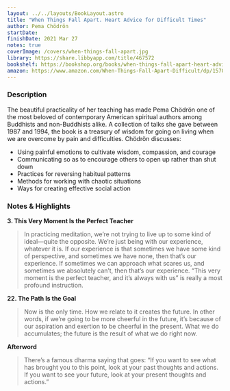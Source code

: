 ```yaml
---
layout: ../../layouts/BookLayout.astro
title: "When Things Fall Apart. Heart Advice for Difficult Times"
author: Pema Chödrön
startDate:
finishDate: 2021 Mar 27
notes: true
coverImage: /covers/when-things-fall-apart.jpg
library: https://share.libbyapp.com/title/467572
bookshelf: https://bookshop.org/books/when-things-fall-apart-heart-advice-for-difficult-times-9781611803433/9781611803433
amazon: https://www.amazon.com/When-Things-Fall-Apart-Difficult/dp/1570621608/
---
```


<ReadingTime
  startDate  = {frontmatter.startDate}
  finishDate = {frontmatter.finishDate}
/>

### Description
The beautiful practicality of her teaching has made Pema Chödrön one of the most beloved of contemporary American spiritual authors among Buddhists and non-Buddhists alike. A collection of talks she gave between 1987 and 1994, the book is a treasury of wisdom for going on living when we are overcome by pain and difficulties. Chödrön discusses:

* Using painful emotions to cultivate wisdom, compassion, and courage
* Communicating so as to encourage others to open up rather than shut down
* Practices for reversing habitual patterns
* Methods for working with chaotic situations
* Ways for creating effective social action

### Notes & Highlights
**3. This Very Moment Is the Perfect Teacher**
> In practicing meditation, we’re not trying to live up to some kind of ideal—quite the opposite. We’re just being with our experience, whatever it is. If our experience is that sometimes we have some kind of perspective, and sometimes we have none, then that’s our experience. If sometimes we can approach what scares us, and sometimes we absolutely can’t, then that’s our experience. “This very moment is the perfect teacher, and it’s always with us” is really a most profound instruction.

**22. The Path Is the Goal**
> Now is the only time. How we relate to it creates the future. In other words, if we’re going to be more cheerful in the future, it’s because of our aspiration and exertion to be cheerful in the present. What we do accumulates; the future is the result of what we do right now.

**Afterword**
> There’s a famous dharma saying that goes: “If you want to see what has brought you to this point, look at your past thoughts and actions. If you want to see your future, look at your present thoughts and actions.”

<BuyBook
  library   = {frontmatter.library}
  bookshelf = {frontmatter.bookshelf}
  amazon    = {frontmatter.amazon}
/>
